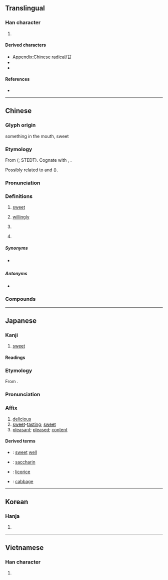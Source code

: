 {{character info}}
{{character info|⽢}}
==Translingual==
{{stroke order|type=animate}}

===Han character===
{{Han char|rn=99|rad=甘|as=00|sn=5|four=44770|canj=TM|ids=⿻廿一}}

# {{mul-kangxi radical-def}}

====Derived characters====
* [[Appendix:Chinese radical/甘]]
* {{l|mul|[[佄]], [[咁]], [[坩]], [[姏]], [[𡶑]], [[𭚩]], [[㤌]], [[拑]], [[泔]], [[𭤭]], [[柑]], [[㶰]], [[玵]], [[𦚕]], [[𭾧]], [[𥑠]], [[𥞈]], [[𥩩]], [[粓]], [[紺]]([[绀]]), [[𦕐]], [[蚶]], [[𧣑]], [[詌]]([[𬣠]]), [[𧮳]], [[𧵊]]([[𬥴]]), [[𫏄]], [[酣]], [[𨱫]], [[𫥕]], [[𭉀]], [[鉗]]([[钳]]), [[𤊼]], [[𫺦]], [[𩖺]], [[𩚵]]([[𩠁]]), [[𩢨]], [[魽]]([[𫠐]]), [[黚]], [[𫴐]], [[𪖟]], [[𪗳]]([[𬹾]])}}
* {{l|mul|[[邯]], [[𣢟]], [[𢎌]], [[𨚠]], [[䲺]], [[某]], [[䗣]], [[𠤔]], [[𭇐]], [[𭓣]], [[苷]], [[𥞌]], [[䇞]], [[雸]], [[𩬚]], [[𬓶]], [[𪏽]], [[𢇾]], [[疳]], [[𨳼]]}}

====References====
* {{Han ref|kx=0753.190|dkj=21643|dj=1161.010|hdz=42413.010|uh=7518|ud=29976|bh=A5CC|bd=42444}}

[[Category:CJKV radicals| ]]

----

==Chinese==
{{zh-forms|alt=𠙿,𤮺,𠙸}}

===Glyph origin===
{{Han etym}}
{{Han compound|口|一|ls=sc|c1=s|c2=s|t1=mouth}} something in the mouth, sweet

===Etymology===
From {{inh|zh|sit-pro|*s-klum||sweet}} ({{zh-ref|Schuessler, 2007}}; STEDT). Cognate with {{cog|lus|thlum}}, {{cog|lep|tr=khlyam}}.

Possibly related to {{och-l|甜|sweet}} and {{och-l|柑|mandarin orange}} ({{zh-ref|Schuessler, 2007}}).

===Pronunciation===
{{zh-pron
|m=gān
|c=gam1
|h=pfs=kâm
|md=kăng
|mn=xm:kaⁿ/kam
|mn_note=kaⁿ - vernacular; kam - literary
|mn-t=gam1
|w=
|mc=y
|oc=y
|cat=a,n,adv,pn
}}

===Definitions===
{{zh-hanzi}}

# [[sweet]]
#: {{zh-x|甘甜|sweet}}
#: {{zh-x|甘蔗{zhe}|sugar cane}}
# [[willingly]]
#: {{zh-x|甘心|to be willing to}}
#: {{zh-x|甘願|[[willingly]]}}
# {{surname|zh}}
#: {{zh-x|^甘 ^為{Ûi}-霖{lîm}|{{w|William Campbell (missionary)|William '''Camp'''bell / '''Kam''' Ûi-lîm}} (a [[Scottish]] [[Presbyterian]] [[missionary]] to [[Taiwan]])|MN}}
# {{zh-abbrev|甘肅|Gansu}}

=====Synonyms=====
* {{s|sweet}} {{zh-l|甜}}

=====Antonyms=====
* {{s|sweet}} {{zh-l|苦}}

===Compounds===
{{zh-der|不甘|不甘寂寞|不甘後人|不甘心|不甘示弱|不甘雌伏|不甘食貧|不知甘苦|供膳甘肥|倒吃甘蔗|分甘|分甘共苦|同甘共苦|同甘同苦|善罷甘休|嚥苦吞甘|幣厚言甘|幣重言甘|心甘情願|旨甘|普降甘霖|樂貧甘賤|沛雨甘霖|爐甘石|甘之如薺|甘之如飴|甘之若素|甘之若飴|甘井先竭|甘伏|甘休|甘冒虎口|甘冽|甘分|甘分隨時|甘受|甘味|甘地主義|甘始|甘居中游|甘心|甘心如薺|甘心情願|甘心瞑目|甘心鈇鉞|甘拜下風|甘旨|甘旨肥濃|甘服|甘木|甘棠|甘棠之惠|甘棠有蔭|甘棠遺愛|甘死如飴|甘比亞|甘毳|甘水|甘油|甘泉|甘泉必竭|甘涼|甘珠爾|甘瓜苦蒂|甘甜|甘盡苦來|甘納豆|甘紫菜|甘結|甘羅|甘美|甘羞|甘肅|甘脆|甘膬|甘芳|甘苦|甘茂|甘草|甘草人物|甘草粉|甘菊|甘蔗|甘蔗板|甘蔗顛子|甘蕉|甘薯|甘薯簽|甘薯葉|甘藍|甘藷|甘處下流|甘蠅|甘言|甘言厚幣|甘言厚禮|甘言好辭|甘言巧辭|甘言美語|甘谷|甘貧守分|甘貧守志|甘貧守節|甘貧樂道|甘迺迪角|甘醴|甘限|甘雨|甘雨隨車|甘霖|甘露|甘露之變|甘露子|甘露水漿|甘露法雨|甘露滋心|甘願|甘食褕衣|甘馨之費|甘鮮|甜甘|硝化甘油|結球甘藍|絕甘分少|美甘甘|美食甘寢|肥甘|自甘墮落|苦盡甘來|荒漠甘泉|莫甘|蒲甘|蔫甘|褕衣甘食|誓不甘休|輸服甘結|食不求甘|食不甘味|飫甘饜肥|黃甘甘|甘家廠|甘孜|甘孜藏族自治州|甘塘坳|甘加}}

{{zh-cat|Intermediate}}

----

==Japanese==

===Kanji===
{{ja-kanji|grade=c|rs=甘00}}

# [[sweet]]

====Readings====
{{ja-readings
|goon=かん<かん<かむ
|kanon=かん<かん<かむ
|kun=あま-い, うま-い, あま-んじる, あま-やかす, あま-える
}}

===Etymology===
{{ja-kanjitab|かん|yomi=on}}
From {{der|ja|ltc|sort=かん|-}} {{ltc-l|甘}}.

===Pronunciation===
{{ja-pron|かん|y=on}}

===Affix===
{{ja-pos|affix|かん}}

# [[delicious]]
# [[sweet]]-[[tasting]]; [[sweet]]
# [[pleasant]]; [[pleased]]; [[content]]

====Derived terms====
{{der-top}}
* {{ja-r|甘井|かんせい}}: [[sweet]] [[well]]
* {{ja-r|甘精|かんせい}}: [[saccharin]]
* {{ja-r|甘草|かんぞう}}: [[licorice]]
* {{ja-r|甘藍|かんらん}}: [[cabbage]]
{{der-bottom}}

----

==Korean==

===Hanja===
{{ko-hanja|hangeul=감|eumhun=|rv=gam|mr=kam|y=kam}}

# {{rfdef|ko|sort=甘00}}

----

==Vietnamese==

===Han character===
{{vi-readings|reading=cam|rs=甘00}}

# {{rfdef|vi|sort=甘00}}